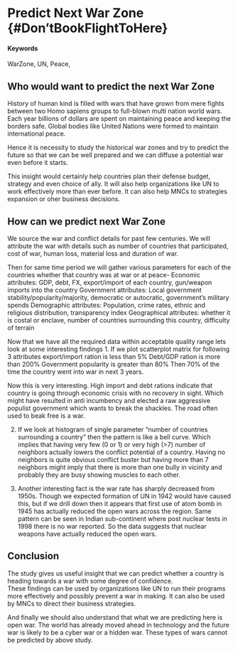 # Predict Next War Zone {#Don'tBookFlightToHere}

#### Keywords {-}

WarZone, UN, Peace, 

## Who would want to predict the next War Zone

History of human kind is filled with wars that have grown from mere fights between two Homo sapiens groups to full-blown multi nation world wars. Each year billions of dollars are spent on maintaining peace and keeping the borders safe. Global bodies like United Nations were formed to maintain international peace. 

Hence it is necessity to study the historical war zones and try to predict the future so that we can be well prepared and we can diffuse a potential war even before it starts.

This insight would certainly help countries plan their defense budget, strategy and even choice of ally. It will also help organizations like UN to work effectively more than ever before. It can also help MNCs to strategies expansion or oher business decisions.

## How can we predict next War Zone

We source the war and conflict details for past few centuries. We will attribute the war with details such as number of countries that participated, cost of war, human loss, material loss and duration of war.

Then for same time period we will gather various parameters for each of the countries whether that country was at war or at peace-
Economic attributes: GDP, debt, FX, export/import of each country, gun/weapon imports into the country
Government attributes: Local government stability/popularity/majority, democratic or autocratic, government's military spends
Demographic attributes: Population, crime rates, ethnic and religious distribution, transparency index
Geographical attributes: whether it is costal or enclave, number of countries surrounding this country, difficulty of terrain 

Now that we have all the required data within acceptable quality range lets look at some interesting findings
1. If we plot scatterplot matrix for following 3 attributes
export/import ration is less than 5% 
Debt/GDP ration is more than 200%
Government popularity is greater than 80%
Then 70% of the time the country went into war in next 3 years.

Now this is very interesting. High import and debt rations indicate that country is going through economic crisis with no recovery in sight. Which might have resulted in anti incumbency and elected a raw aggressive populist government which wants to break the shackles. The road often used to beak free is a war.

2. If we look at histogram of single parameter "number of countries surrounding a country" then the pattern is like a bell curve. Which implies that having very few (0 or 1) or very high (>7) number of neighbors actually lowers the conflict potential of a country. Having no neighbors is quite obvious conflict buster but having more than 7 neighbors might imply that there is more than one bully in vicinity and probably they are busy showing muscles to each other.

3. Another interesting fact is the war rate has sharply decreased from 1950s. Though we expected formation of UN in 1942 would have caused this, but if we drill down then it appears that first use of atom bomb in 1945 has actually reduced the open wars across the region. Same pattern can be seen in Indian sub-continent where post nuclear tests in 1998 there is no war reported. So the data suggests that nuclear weapons have actually reduced the open wars.


## Conclusion

The study gives us useful insight that we can predict whether a country is heading towards a war with some degree of confidence.  
These findings can be used by organizations like UN to run their programs more effectively and possibly prevent a war in making. 
It can also be used by MNCs to direct their business strategies.

And finally we should also understand that what we are predicting here is open war. The world has already moved ahead in technology and the future war is likely to be a cyber war or a hidden war. These types of wars cannot be predicted by above study.
